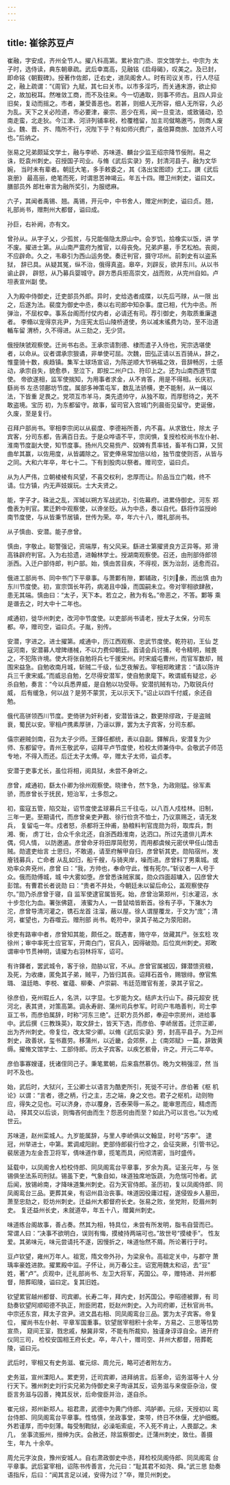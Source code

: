 ```yaml
---
---
---
```

title: 崔徐苏豆卢
---

崔融，字安成，齐州全节人。擢八科高第。累补宫门丞、崇文馆学士。中宗为 太子时，选侍读，典东朝章疏。武后幸嵩高，见融铭《启母碣》，叹美之。及已封， 即命铭《朝觐碑》。授著作佐郎，迁右史，进凤阁舍人。时有司议关市，行人尽征 之，融上疏谓：“《周官》九赋，其七曰关市。以市多淫巧，而关通末游，欲止抑 之，故加税耳。然唯敛工商，而不及往来。今一切通取，则事不师古。且四人异业 旧矣，复动而摇之。市者，兼受善恶也。若甚，则细人无所容，细人无所容，久必 为乱。天下之关必险道，市必要津，豪宗、恶少在焉，闻一旦变法，或致骚动，恐 南走蛮，北走狄。今江津、河浒列铺率税，检覆稽留，加主司僦略邀丐，则商人废 业。魏、晋、齐、隋所不行，况陛下乎？有如师兴费广，虽倍算商旅、加敛齐人可 也。”后纳之。

张易之兄弟颇延文学士，融与李峤、苏味道、麟台少监王绍宗降节佞附。易之 诛，贬袁州刺史。召授国子司业。与脩《武后实录》劳，封清河县子。融为文华婉， 当时未有辈者。朝廷大笔，多手敕委之，其《洛出宝图颂》尤工。譔《武后哀册》 最高丽，绝笔而死，时谓思苦神竭云。年五十四。赠卫州刺史，谥曰文。膳部员外 郎杜审言为融所奖引，为服缌麻。

六子，其闻者禹锡、翘。禹锡，开元中，中书舍人，赠定州刺史，谥曰贞。翘， 礼部尚书，赠荆州大都督，谥曰成。

孙巨，右补阙，亦有文。

曾孙从。从字子乂，少孤贫，与兄能偕隐太原山中。会岁饥，拾橡实以饭，讲 学不废。擢进士第。从山南严震府为推官，以母丧免。兄弟庐墓，手艺松柏。丧阕， 不应辟命。久之，韦皋引为西山运务使。奏迁判官，摄守邛州。前刺史有以盗系狱， 辞已具。从疑其冤，纵不治，俄得真盗。皋卒，刘辟反，欲并东川。从以书谕止辟， 辟怒，从乃募兵婴城守。辟方悉兵拒高崇文，战而败，从完州自如。卢坦表宣州副 使。

入为殿中侍御史，迁吏部员外郎。异时，史给选者成牒，以先后丐赇，从一限 出之，后遂为法。裴度为御史中丞，奏以右司郎中知杂事。度已相，代为中丞。所 弹治，不屈权幸。事系台阁而付仗内者，必请还有司。荐引御史，务取质重廉退者。 李翛以宠得京兆尹，为庄宪太后山陵桥道使，务以减末徭费为功，至不治道輴车留 渭桥，久不得进。从三劾之，无少贷。

俄授陕虢观察使。迁尚书右丞。王承宗请割德、棣而遣子入侍也，宪宗选堪使 者，以命从。议者谓承宗狠谲，非单使可屈。次魏，田弘正请以五百骑从，辞之， 惟童骑十数，疾趋镇。集军士球场宣诏，为陈逆顺大节祸福之效，音辞畅厉，士感 动，承宗自失，貌愈恭，至泣下，即按二州户口、符印上之。还为山南西道节度使。 帝欲遂相，监军使揣知，为用事者求金，从不肯答，用是不得相。长庆初，繇尚书 左丞领鄜坊节度。属部多神策屯军，数乱法骄横，吏不能制，从一绳以法，下皆重 足畏之。党项互市羊马，类先遗帅守，从独不取，而厚慰待之，羌不敢盗境。宝历 初，为东都留守。故事，留司官入宫城门列晨衙见留守。吏诞傲，久废，至是复行。

召拜户部尚书。宰相李宗闵以从裴度、李德裕所善，内不喜。从求致仕，除太 子宾客，分司东都，告满百日去。于是众哗语不平，宗闵惧，复授检校尚书左仆射、 淮南节度副大使，知节度事。扬州凡交易赀产、奴婢有贯率钱，畜羊有口算，又贸 曲牟其赢，以佐用度，从皆蠲除之。官吏俸帛常加倍以给，独节度使则否，从皆与 之同。大和六年卒，年七十二。下有刲股肉以祭者。赠司空，谥曰贞。

从为人严伟，立朝棱棱有风望，不喜交权利，忠厚而让。阶品当立门戟，终不 请。位方镇，内无声妓娱玩。士大夫贤之。

能，字子才。硃泚之乱，浑瑊以朔方军战武功，引佐幕府。进累侍御史。河东 郑儋表为判官。累迁黔中观察使，以谗坐贬。从为中丞，奏以自代。繇将作监授岭 南节度使，与从皆秉节居镇，世传为荣。卒，年六十八，赠礼部尚书。

从子慎由、安潜。能子彦曾。

慎由，字敬止。聪警强记，资端厚，有父风采。繇进士第擢贤良方正异等。郑 滑高铢辟府判官。入为右拾遗，进翰林学士。授湖南观察使。召还，由刑部侍郎领 浙西。入迁户部侍郎，判户部。始，慎由苦目疾，不得视，医为治刮，适愈而召。

俄进工部尚书、同中书门下平章事。与萧鄴有隙，鄴辅政，引刘彖，而出慎 由为东川节度使。初，宣宗饵长年药，病渴且中躁，而国嗣未立。帝对宰相欲肆赦， 患无其端。慎由曰：“太子，天下本。若立之，赦为有名。”帝恶之，不答。鄴等 乘是谮去之，时大中十二年也。

咸通初，徙华州刺史，改河中节度使。以吏部尚书请老，授太子太保，分司东 都。卒，赠司空，谥曰贞。子胤，别传。

安潜，字进之。进士擢第。咸通中，历江西观察、忠武节度使。乾符初，王仙 芝寇河南，安潜募人增陴缮械，不以力费仰朝廷。首请会兵讨捕，号令精明，贼畏 之，不犯陈许境。使大将张自勉将兵七千援宋州。时宋威屯曹州，而官军数却，贼 围宋益急。自勉收南月城，斩贼二千级，仙芝夜解去。宰相郑畋建言：“请以陈许 兵三千隶宋威。”而威忌自勉，乞尽得安潜军，使自勉隶麾下。畋谓威有疑忿，必 杀自勉，奏言：“今以兵悉畀威，是自勉以功受辱。安潜抗贼有功，乃取锐兵付威， 后有缓急，何以战？是劳不蒙赏，无以示天下。”诏止以四千付威，余还自勉。

俄代高骈领西川节度。吏倚骈为奸利者，安潜皆诛之，数更除缪政，于是盗贼 衰，蜀民以安。宰相卢携素厚骈，乃诬以罪，罢为太子宾客，分司东都。

僖宗避贼剑南，召为太子少师。王鐸任都统，表以自副。鐸解兵，安潜复为少 师、东都留守。青州王敬武卒，诏拜平卢节度使，检校太师兼侍中。会敬武子师范 专地，不得入而还。后迁太子太傅。卒，赠太子太师，谥贞孝。

安潜于吏事尤长，虽位将相，阅具狱，未尝不身听之。

彦曾，咸通初，繇太仆卿为徐州观察使。晓律令，然卞急，为政刚猛。徐军素 骄，而彦曾长于抚民，短治军，士多怨之。

初，蛮寇五管，陷交趾，诏节度使孟球募兵三千往屯，以八百人戍桂林。旧制， 三年一更。至期请代，而彦曾亲吏尹戡、徐行俭贪不恤士，乃议禀赐乏，请无发兵， 复留屯一年。戍者怒，杀都将王仲甫，胁粮料判官庞勋为将，取库兵，剽湘、衡， 虏丁壮，合众千余北还，自浙西趋淮南，达泗口。所过先遣俳儿弄木偶，伺人情， 以防邀遏。彦曾命牙将田厚简慰劳，而用都虞候元密伏甲任山馆击贼。勋遣吏绐言 士思归，不敢遏，请至府解甲自归，彦曾斩其吏。勋陷宿州，发廥钱募兵，亡命者 从乱如归，船千艘，与骑夹岸，噪而进。彦曾料丁男乘城。或劝率众奔兗州，彦曾 曰：“我，方帅也，奉命守此，惟有死尔。”斩议者一人号于众。俄而勋傅城，城 中大雾如堕。彦曾悉诛贼家属，勋众四面超墉入，囚彦曾大彭馆。有曹君长者说勋 曰：“贵者不并处，今朝廷未以留后命公，盖观察使存尔。”勋乃杀彦曾于寝，自 监军使逮官属皆死。始，彦曾治第郑州，引水灌沼，水十步忽化为血。署张佛筵， 液蜜为人，一昔鼠啮皆断首。徐有子亭，下潴水为沱，彦曾导清河灌之，镌石龙首 注溜，蔽以屋。徐人谓屋覆龙，于文为“庞”；清河，崔望也，为吞噬云。赠刑部 尚书。乾符中，录其子祐之为荥阳尉。

徐吏有路审中者，彦曾知其能，颇任之。既遇害，赂守卒，敛藏其尸。张玄稔 攻徐州；审中率死士应官军，开南白门，官兵入，因得破勋。后位岚州刺史。郑畋 谓审中节贯神明，请擢为右羽林将军，诏可。

有许鐸者，罢武城令，客于徐，勋胁以官，不从。彦曾官属被囚，鐸潜馈资粮， 及死，为收瘗，匿免其子弟，贼平，乃皆归其丧。诏拜石首令，赐银绯。僚官焦璐、 温廷皓、李棁、崔蕴、柳秦、卢崇嗣、韦廷范赠官有差，录其子官之。

徐彦伯，兗州瑕丘人，名洪，以字显。七岁能为文。结庐太行山下。薛元超安 抚河北，表其贤，对策高第。调永寿尉、蒲州司兵参军。时司户韦皓善判，司士李 亘工书，而彦伯属辞，时称“河东三绝”。迁职方员外郎，奉迎中宗房州，进给事 中。武后撰《三教珠英》，取文辞士，皆天下选，而彦伯、李峤居首。迁宗正卿， 出为齐州刺史。帝复位，改太常少卿。以脩《武后实录》劳，封高平县子。为卫州 刺史，政善状，玺书嘉劳。移蒲州，以近畿，会郊祭，上《南郊赋》一篇，辞致黄 缛。擢脩文馆学士、工部侍郎。历太子宾客。以疾乞骸骨，许之。开元二年卒。

彦伯事寡嫂谨，抚诸侄同己子。秉笔累朝，后来翕然慕仿。晚为文稍强涩，然 当时不及也。

始，武后时，大狱兴，王公卿士以语言为酷吏所引，死徙不可计。彦伯著《枢 机论》以谓：“言者，德之柄，行之主，志之端，身之文也。君子之枢机，动则物 应，得失之见也。可以济身，亦以覆身，否泰荣辱一系之。能审思而应，精虑而动， 择其交以后谈，则悔吝何由而生？怨恶何由而至？如此乃可以言也。”以为戒世云。

苏味道，赵州栾城人。九岁能属辞，与里人李峤俱以文翰显，时号“苏李”。 逮冠，州举进士，中第。累调咸阳尉。吏部侍郎裴行俭才之，会征突厥，引管书记。 裴居道为左金吾卫将军，倩味道作章，揽笔而具，闲彻清密，当时盛传。

延载中，以凤阁舍人检校侍郎、同凤阁鸾台平章事，岁余为真。证圣元年，与 张锡俱坐法系司刑狱。锡虽下吏，气象自如，味道独席地饭蔬，为危惴可怜者。武 后闻，放锡岭南，才降味道集州刺史。召为天官侍郎。圣历初，复以凤阁侍郎、同 凤阁鸾台三品。更葬其亲，有诏州县治丧事。味道因役庸过程，遂侵毁乡人墓田， 萧至忠劾之，贬坊州刺史。迁益州大都督府长史。张易之败，坐党附，贬眉州刺史。 复还益州长史，未就道卒，年五十八，赠冀州刺史。

味道练台阁故事，善占奏。然其为相，特具位，未尝有所发明，脂韦自营而已。 常谓人曰：“决事不欲明白，误则有悔，摸棱持两端可也。”故世号“摸棱手”。 性友爱。其弟味元，味元尝请托不遂，因慢折之，味道怡然不屑。所论著行于时。

豆卢钦望，雍州万年人。祖宽，隋文帝外孙，为梁泉令。高祖定关中，与郡守 萧瑀率豪姓进款。擢累殿中监。子怀让，尚万春公主。诏宽用魏太和诏，去“豆” 姓，著“卢”。贞观中，迁礼部尚书、左卫大将军，芮国公。卒，赠特进、并州都 督，陪葬昭陵，谥曰定。复其旧姓。

钦望累官越州都督、司宾卿。长寿二年，拜内史，封芮国公。李昭德被罪，有 司劾奏钦望阿顺昭德不执正，附臣罔君，贬赵州刺史。入为司府卿，迁秋官尚书。 中宗还东宫，拜太子宫尹。进文昌右相、同凤阁鸾台三品。罢为太子宾客。帝复位， 擢尚书左仆射、平章军国重事。钦望居宰相积十余年，方易之、三思等怙势宣烝， 窥间王室，戮忠戚，觖冀非常，不能有所裁抑，独谨身谆谆自全。进开府仪同三司， 检校安国相王府长史。卒，年八十，赠司空、并州大都督，陪葬乾陵，谥曰元。

武后时，宰相又有史务滋、崔元综、周允元，略可述者附左方。

史务滋，宣州溧阳人。累吏劳，迁司宾卿，进拜纳言。后革命，诏务滋等十人 分行天下。雅州刺史刘行实兄弟为侍御史来子珣诬其反，诏务滋与来俊臣杂治，俊 臣言务滋与囚善，掩其反状，后命俊臣并治，遂自杀。

崔元综，郑州新郑人。祖君肃，武德中为黄门侍郎、鸿胪卿。元综，天授初以 鸾台侍郎、同凤阁鸾台平章事。性恪慎，坐政事堂，束带，终日不休偃，尤护细概。 外若谨厚，而中刻薄。每受制鞫狱，必澡垢索疵，不入死不肯止，人畏鄙之。未几， 坐事流振州，搢绅为庆。会赦还，除监察御史。迁蒲州刺史，致仕。善摄生，年九 十余卒。

周允元字汝良，豫州安城人。自右肃政御史中丞，拜检校凤阁侍郎、同凤阁鸾 台平章事。武后宴宰相，诏陈书传善言，允元曰：“耻其君不如尧、舜。”武三思 劾奏语指斥，后曰：“闻其言足以诫，安得为过？”卒，赠贝州刺史。

